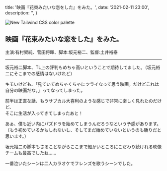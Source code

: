 
  title: '映画『花束みたいな恋をした』をみた。',
  date: '2021-02-11 23:00',
  description: '',
}


<img src={eyecatchImage} alt="New Tailwind CSS color palette" />

映画『花束みたいな恋をした』をみた。
---------------------------------------

主演:有村架純、菅田将暉、脚本:坂元裕二、監督:土井裕泰

---

坂元裕二脚本、TL上の評判もめちゃ高いということで期待してました。（坂元裕二にそこまでの感情はないけれど）

キモいけども、「見ていてめちゃくちゃにツライなって思う映画。だけどこれは自分の映画だな。」ってなってしまった。

前半は正直な話、もうサブカル大喜利のような感じで非常に楽しく見れたのだけど、  
そこに生活が入ってきてしまったあと！

あぁ、僕も近い内にパズドラを始めてしまうんだろうなという予感があります。  
（もう初めているかもしれないし、そしてまだ始めていないというのも驕りだと思います。）


坂元裕二の脚本もさることながらここまで細かいところにこだわり続けれる映像チームも最高でしたね……

一番泣いたシーンは二人カラオケでフレンズを歌うシーンでした。

